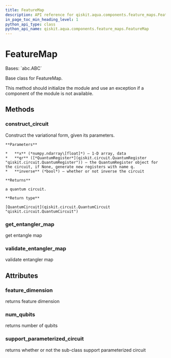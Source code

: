 ```yaml
---
title: FeatureMap
description: API reference for qiskit.aqua.components.feature_maps.FeatureMap
in_page_toc_min_heading_level: 1
python_api_type: class
python_api_name: qiskit.aqua.components.feature_maps.FeatureMap
---
```


# FeatureMap

<Class id="qiskit.aqua.components.feature_maps.FeatureMap" isDedicatedPage={true} github="https://github.com/qiskit-community/qiskit-aqua/tree/stable/0.9/qiskit/aqua/components/feature_maps/feature_map.py" signature="FeatureMap">
  Bases: `abc.ABC`

  Base class for FeatureMap.

  This method should initialize the module and use an exception if a component of the module is not available.

  ## Methods

  ### construct\_circuit

  <Function id="qiskit.aqua.components.feature_maps.FeatureMap.construct_circuit" name="construct_circuit" signature="abstract FeatureMap.construct_circuit(x, qr=None, inverse=False)">
    Construct the variational form, given its parameters.

    **Parameters**

    *   **x** (*numpy.ndarray\[float]*) – 1-D array, data
    *   **qr** ([*QuantumRegister*](qiskit.circuit.QuantumRegister "qiskit.circuit.QuantumRegister")) – the QuantumRegister object for the circuit, if None, generate new registers with name q.
    *   **inverse** (*bool*) – whether or not inverse the circuit

    **Returns**

    a quantum circuit.

    **Return type**

    [QuantumCircuit](qiskit.circuit.QuantumCircuit "qiskit.circuit.QuantumCircuit")
  </Function>

  ### get\_entangler\_map

  <Function id="qiskit.aqua.components.feature_maps.FeatureMap.get_entangler_map" name="get_entangler_map" signature="static FeatureMap.get_entangler_map(map_type, num_qubits)">
    get entangle map
  </Function>

  ### validate\_entangler\_map

  <Function id="qiskit.aqua.components.feature_maps.FeatureMap.validate_entangler_map" name="validate_entangler_map" signature="static FeatureMap.validate_entangler_map(entangler_map, num_qubits)">
    validate entangler map
  </Function>

  ## Attributes

  ### feature\_dimension

  <Attribute id="qiskit.aqua.components.feature_maps.FeatureMap.feature_dimension" name="feature_dimension">
    returns feature dimension
  </Attribute>

  ### num\_qubits

  <Attribute id="qiskit.aqua.components.feature_maps.FeatureMap.num_qubits" name="num_qubits">
    returns number of qubits
  </Attribute>

  ### support\_parameterized\_circuit

  <Attribute id="qiskit.aqua.components.feature_maps.FeatureMap.support_parameterized_circuit" name="support_parameterized_circuit">
    returns whether or not the sub-class support parameterized circuit
  </Attribute>
</Class>

